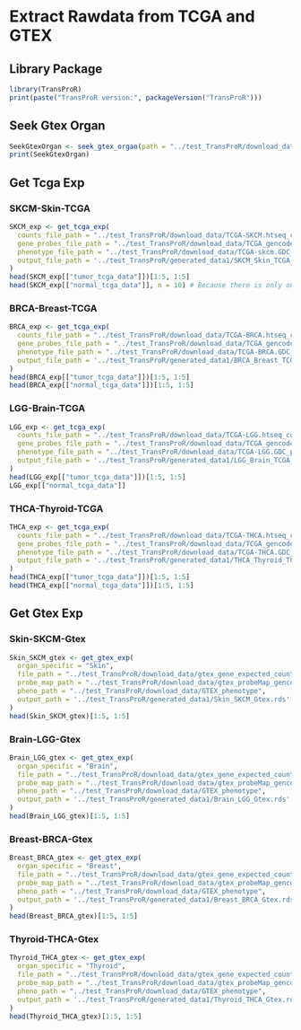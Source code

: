 # Extract Rawdata from TCGA and GTEX

## Library Package

```r
library(TransProR)
print(paste("TransProR version:", packageVersion("TransProR")))
```

## Seek Gtex Organ
```r
SeekGtexOrgan <- seek_gtex_organ(path = "../test_TransProR/download_data/GTEX_phenotype")
print(SeekGtexOrgan)
```

## Get Tcga Exp

### SKCM-Skin-TCGA
```r
SKCM_exp <- get_tcga_exp(
  counts_file_path = "../test_TransProR/download_data/TCGA-SKCM.htseq_counts.tsv", 
  gene_probes_file_path = "../test_TransProR/download_data/TCGA_gencode.v22.annotation.gene.probeMap",
  phenotype_file_path = "../test_TransProR/download_data/TCGA-skcm.GDC_phenotype.tsv", 
  output_file_path = '../test_TransProR/generated_data1/SKCM_Skin_TCGA_exp.rds'
)
head(SKCM_exp[["tumor_tcga_data"]])[1:5, 1:5]
head(SKCM_exp[["normal_tcga_data"]], n = 10) # Because there is only one column.
```

### BRCA-Breast-TCGA
```r
BRCA_exp <- get_tcga_exp(
  counts_file_path = "../test_TransProR/download_data/TCGA-BRCA.htseq_counts.tsv", 
  gene_probes_file_path = "../test_TransProR/download_data/TCGA_gencode.v22.annotation.gene.probeMap",
  phenotype_file_path = "../test_TransProR/download_data/TCGA-BRCA.GDC_phenotype.tsv", 
  output_file_path = '../test_TransProR/generated_data1/BRCA_Breast_TCGA_exp.rds'
)
head(BRCA_exp[["tumor_tcga_data"]])[1:5, 1:5]
head(BRCA_exp[["normal_tcga_data"]])[1:5, 1:5]
```

### LGG-Brain-TCGA
```r
LGG_exp <- get_tcga_exp(
  counts_file_path = "../test_TransProR/download_data/TCGA-LGG.htseq_counts.tsv", 
  gene_probes_file_path = "../test_TransProR/download_data/TCGA_gencode.v22.annotation.gene.probeMap",
  phenotype_file_path = "../test_TransProR/download_data/TCGA-LGG.GDC_phenotype.tsv", 
  output_file_path = '../test_TransProR/generated_data1/LGG_Brain_TCGA_exp.rds'
)
head(LGG_exp[["tumor_tcga_data"]])[1:5, 1:5]
LGG_exp[["normal_tcga_data"]]
```

### THCA-Thyroid-TCGA
```r
THCA_exp <- get_tcga_exp(
  counts_file_path = "../test_TransProR/download_data/TCGA-THCA.htseq_counts.tsv", 
  gene_probes_file_path = "../test_TransProR/download_data/TCGA_gencode.v22.annotation.gene.probeMap",
  phenotype_file_path = "../test_TransProR/download_data/TCGA-THCA.GDC_phenotype.tsv", 
  output_file_path = '../test_TransProR/generated_data1/THCA_Thyroid_TCGA_exp.rds'
)
head(THCA_exp[["tumor_tcga_data"]])[1:5, 1:5]
head(THCA_exp[["normal_tcga_data"]])[1:5, 1:5]
```

## Get Gtex Exp

### Skin-SKCM-Gtex
```r
Skin_SKCM_gtex <- get_gtex_exp(
  organ_specific = "Skin",
  file_path = "../test_TransProR/download_data/gtex_gene_expected_count", 
  probe_map_path = "../test_TransProR/download_data/gtex_probeMap_gencode.v23.annotation.gene.probemap",
  pheno_path = "../test_TransProR/download_data/GTEX_phenotype", 
  output_path = '../test_TransProR/generated_data1/Skin_SKCM_Gtex.rds'
)
head(Skin_SKCM_gtex)[1:5, 1:5]
```

### Brain-LGG-Gtex
```r
Brain_LGG_gtex <- get_gtex_exp(
  organ_specific = "Brain",
  file_path = "../test_TransProR/download_data/gtex_gene_expected_count", 
  probe_map_path = "../test_TransProR/download_data/gtex_probeMap_gencode.v23.annotation.gene.probemap",
  pheno_path = "../test_TransProR/download_data/GTEX_phenotype", 
  output_path = '../test_TransProR/generated_data1/Brain_LGG_Gtex.rds'
)
head(Brain_LGG_gtex)[1:5, 1:5]
```

### Breast-BRCA-Gtex
```r
Breast_BRCA_gtex <- get_gtex_exp(
  organ_specific = "Breast",
  file_path = "../test_TransProR/download_data/gtex_gene_expected_count", 
  probe_map_path = "../test_TransProR/download_data/gtex_probeMap_gencode.v23.annotation.gene.probemap",
  pheno_path = "../test_TransProR/download_data/GTEX_phenotype", 
  output_path = '../test_TransProR/generated_data1/Breast_BRCA_Gtex.rds'
)
head(Breast_BRCA_gtex)[1:5, 1:5]
```

### Thyroid-THCA-Gtex
```r
Thyroid_THCA_gtex <- get_gtex_exp(
  organ_specific = "Thyroid",
  file_path = "../test_TransProR/download_data/gtex_gene_expected_count", 
  probe_map_path = "../test_TransProR/download_data/gtex_probeMap_gencode.v23.annotation.gene.probemap",
  pheno_path = "../test_TransProR/download_data/GTEX_phenotype", 
  output_path = '../test_TransProR/generated_data1/Thyroid_THCA_Gtex.rds'
)
head(Thyroid_THCA_gtex)[1:5, 1:5]
```